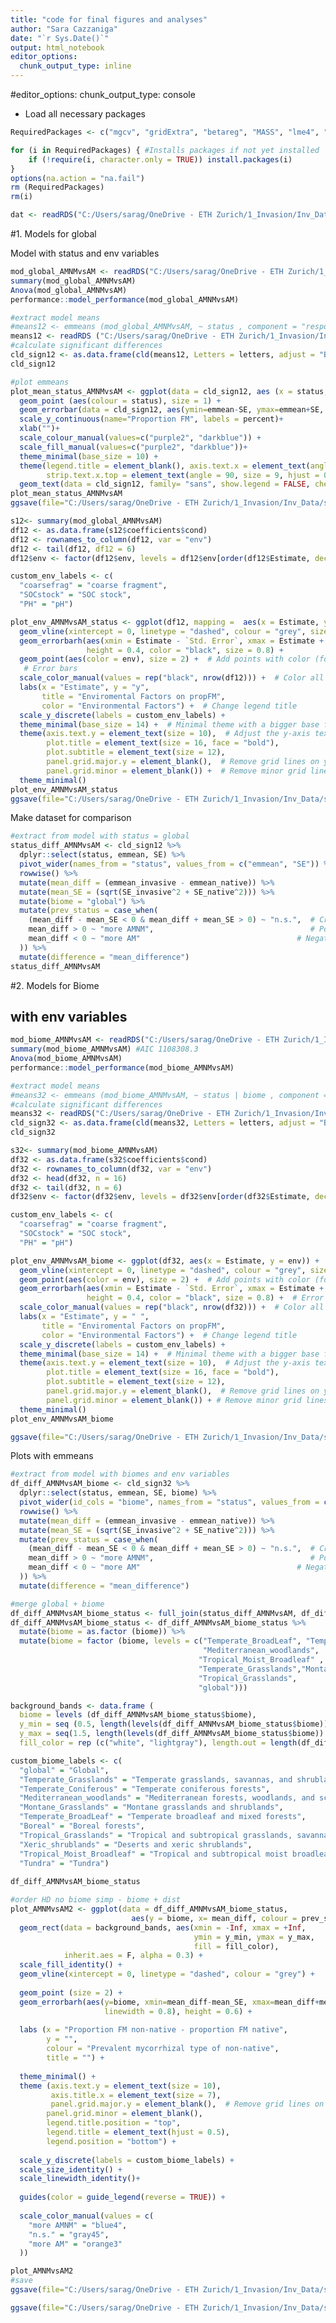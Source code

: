 ```yaml
---
title: "code for final figures and analyses"
author: "Sara Cazzaniga"
date: "`r Sys.Date()`"
output: html_notebook
editor_options: 
  chunk_output_type: inline
---
```


#editor_options:
  chunk_output_type: console

  - Load all necessary packages 
```r
RequiredPackages <- c("mgcv", "gridExtra", "betareg", "MASS", "lme4", "lmerTest", "lsmeans", "ggeffects", "spdep", "ggplot2", "ncf", "ape", "sjPlot", "gridExtra", "MuMIn", "tidyverse", "sf", "tidyverse", "DHARMa", "glmmTMB", "gstat", "sp", "ggrepel", "stringr", "car", "vcd", "multcomp", "RColorBrewer", "see", "gghalves", "ggpubr", "scales", "gghalves")

for (i in RequiredPackages) { #Installs packages if not yet installed
    if (!require(i, character.only = TRUE)) install.packages(i)
}
options(na.action = "na.fail")
rm (RequiredPackages)
rm(i)
```

```r
dat <- readRDS("C:/Users/sarag/OneDrive - ETH Zurich/1_Invasion/Inv_Data/sPlot4_Sara/data/sPlot4_sel_var_plot_inv_myc_scaled_SC0625.rds")
```

####################################################################################################################################################################################################################################################################

#1. Models for global

Model with status and env variables 
```r
mod_global_AMNMvsAM <- readRDS("C:/Users/sarag/OneDrive - ETH Zurich/1_Invasion/Inv_Data/sPlot4_Sara/Models/all_rar/mod_global_AMNMvsAM_rarall.rds")
summary(mod_global_AMNMvsAM)
Anova(mod_global_AMNMvsAM)
performance::model_performance(mod_global_AMNMvsAM)
```

```r
#extract model means
#means12 <- emmeans (mod_global_AMNMvsAM, ~ status , component = "response", cov.reduce = mean, data = dat)
means12 <- readRDS ("C:/Users/sarag/OneDrive - ETH Zurich/1_Invasion/Inv_Data/sPlot4_Sara/Models/all_rar/means_global_AMNMvsAM_rarall.rds")
#calculate significant differences
cld_sign12 <- as.data.frame(cld(means12, Letters = letters, adjust = "BH", alpha = 0.05, decreasing = TRUE))
cld_sign12

#plot emmeans
plot_mean_status_AMNMvsAM <- ggplot(data = cld_sign12, aes (x = status, y = emmean)) +
  geom_point (aes(colour = status), size = 1) +
  geom_errorbar(data = cld_sign12, aes(ymin=emmean-SE, ymax=emmean+SE, colour = status), lwd=0.7, width=0.5)+ 
  scale_y_continuous(name="Proportion FM", labels = percent)+
  xlab("")+
  scale_colour_manual(values=c("purple2", "darkblue")) + 
  scale_fill_manual(values=c("purple2", "darkblue"))+
  theme_minimal(base_size = 10) +
  theme(legend.title = element_blank(), axis.text.x = element_text(angle = 90, hjust = 1, vjust = 0),
        strip.text.x.top = element_text(angle = 90, size = 9, hjust = 0)) +
  geom_text(data = cld_sign12, family= "sans", show.legend = FALSE, check_overlap = TRUE, size = 3, hjust = 0.3, vjust = 0, aes(x=status,y= Inf,label=.group , colour = status))
plot_mean_status_AMNMvsAM
ggsave(file="C:/Users/sarag/OneDrive - ETH Zurich/1_Invasion/Inv_Data/sPlot4_Sara/Figures/all_rar/mod_global_means_AMNMvsAM_rar.svg", plot=plot_mean_status_AMNMvsAM, width=10, height=8, scale = 0.5)

s12<- summary(mod_global_AMNMvsAM)
df12 <- as.data.frame(s12$coefficients$cond)
df12 <- rownames_to_column(df12, var = "env")
df12 <- tail(df12, df12 = 6)
df12$env <- factor(df12$env, levels = df12$env[order(df12$Estimate, decreasing = TRUE)])

custom_env_labels <- c(
  "coarsefrag" = "coarse fragment",
  "SOCstock" = "SOC stock",
  "PH" = "pH")

plot_env_AMNMvsAM_status <- ggplot(df12, mapping =  aes(x = Estimate, y = env)) +
  geom_vline(xintercept = 0, linetype = "dashed", colour = "grey", size = 0.8) +  # Dashed line at 0
  geom_errorbarh(aes(xmin = Estimate - `Std. Error`, xmax = Estimate + `Std. Error`), 
                 height = 0.4, color = "black", size = 0.8) + 
  geom_point(aes(color = env), size = 2) +  # Add points with color (for better distinction)
   # Error bars
  scale_color_manual(values = rep("black", nrow(df12))) +  # Color all points (you can change to another scheme)
  labs(x = "Estimate", y = "y", 
       title = "Enviromental Factors on propFM",
       color = "Environmental Factors") +  # Change legend title
  scale_y_discrete(labels = custom_env_labels) +
  theme_minimal(base_size = 14) +  # Minimal theme with a bigger base font size
  theme(axis.text.y = element_text(size = 10),  # Adjust the y-axis text size
        plot.title = element_text(size = 16, face = "bold"),
        plot.subtitle = element_text(size = 12),
        panel.grid.major.y = element_blank(),  # Remove grid lines on y-axis for cleaner look
        panel.grid.minor = element_blank()) +  # Remove minor grid linesggplot(df12, mapping = aes(x = Estimate, y = env)) +
  theme_minimal()
plot_env_AMNMvsAM_status
ggsave(file="C:/Users/sarag/OneDrive - ETH Zurich/1_Invasion/Inv_Data/sPlot4_Sara/Figures/all_rar/mod_global_AMNMvsAM_env_rar.svg", plot=plot_env_AMNMvsAM_status, width=10, height=7, scale = 0.5)
```

Make dataset for comparison
```r
#extract from model with status = global
status_diff_AMNMvsAM <- cld_sign12 %>%
  dplyr::select(status, emmean, SE) %>% 
  pivot_wider(names_from = "status", values_from = c("emmean", "SE")) %>% 
  rowwise() %>% 
  mutate(mean_diff = (emmean_invasive - emmean_native)) %>% 
  mutate(mean_SE = (sqrt(SE_invasive^2 + SE_native^2))) %>% 
  mutate(biome = "global") %>% 
  mutate(prev_status = case_when(
    (mean_diff - mean_SE < 0 & mean_diff + mean_SE > 0) ~ "n.s.",  # Crosses zero
    mean_diff > 0 ~ "more AMNM",                                   # Positive mean_diff
    mean_diff < 0 ~ "more AM"                                   # Negative mean_diff
  )) %>% 
  mutate(difference = "mean_difference")
status_diff_AMNMvsAM
```


############################################################################################################################
##################################################################################################################################

#2. Models for Biome

## with env variables
```r
mod_biome_AMNMvsAM <- readRDS("C:/Users/sarag/OneDrive - ETH Zurich/1_Invasion/Inv_Data/sPlot4_Sara/Models/all_rar/mod_biome_AMNMvsAM_rarall.rds")
summary(mod_biome_AMNMvsAM) #AIC 1108308.3
Anova(mod_biome_AMNMvsAM)
performance::model_performance(mod_biome_AMNMvsAM)
```


```r
#extract model means
#means32 <- emmeans (mod_biome_AMNMvsAM, ~ status | biome , component = "response", cov.reduce = mean, data = dat.sel)
#calculate significant differences
means32 <- readRDS("C:/Users/sarag/OneDrive - ETH Zurich/1_Invasion/Inv_Data/sPlot4_Sara/Models/all_rar/means_biome_AMNMvsAM_rarall.rds")
cld_sign32 <- as.data.frame(cld(means32, Letters = letters, adjust = "BH", alpha = 0.05, decreasing = TRUE))
cld_sign32

s32<- summary(mod_biome_AMNMvsAM)
df32 <- as.data.frame(s32$coefficients$cond)
df32 <- rownames_to_column(df32, var = "env")
df32 <- head(df32, n = 16)
df32 <- tail(df32, n = 6)
df32$env <- factor(df32$env, levels = df32$env[order(df32$Estimate, decreasing = TRUE)])

custom_env_labels <- c(
  "coarsefrag" = "coarse fragment",
  "SOCstock" = "SOC stock",
  "PH" = "pH")

plot_env_AMNMvsAM_biome <- ggplot(df32, aes(x = Estimate, y = env)) +
  geom_vline(xintercept = 0, linetype = "dashed", colour = "grey", size = 0.8) +  # Dashed line at 0
  geom_point(aes(color = env), size = 2) +  # Add points with color (for better distinction)
  geom_errorbarh(aes(xmin = Estimate - `Std. Error`, xmax = Estimate + `Std. Error`), 
                 height = 0.4, color = "black", size = 0.8) +  # Error bars
  scale_color_manual(values = rep("black", nrow(df32))) +  # Color all points (you can change to another scheme)
  labs(x = "Estimate", y = " ", 
       title = "Enviromental Factors on propFM",
       color = "Environmental Factors") +  # Change legend title
  scale_y_discrete(labels = custom_env_labels) +
  theme_minimal(base_size = 14) +  # Minimal theme with a bigger base font size
  theme(axis.text.y = element_text(size = 10),  # Adjust the y-axis text size
        plot.title = element_text(size = 16, face = "bold"),
        plot.subtitle = element_text(size = 12),
        panel.grid.major.y = element_blank(),  # Remove grid lines on y-axis for cleaner look
        panel.grid.minor = element_blank()) + # Remove minor grid linesggplot(df12, mapping = aes(x = Estimate, y = env)) 
  theme_minimal()
plot_env_AMNMvsAM_biome

ggsave(file="C:/Users/sarag/OneDrive - ETH Zurich/1_Invasion/Inv_Data/sPlot4_Sara/Figures/all_rar/mod_biome_AMNMvsAM_status_ selectedbiomes_env_rar.svg", plot=plot_env_AMNMvsAM_biome, width=10, height=7, scale = 0.5)
```

Plots with emmeans 

```r
#extract from model with biomes and env variables
df_diff_AMNMvsAM_biome <- cld_sign32 %>% 
  dplyr::select(status, emmean, SE, biome) %>% 
  pivot_wider(id_cols = "biome", names_from = "status", values_from = c("emmean", "SE")) %>% 
  rowwise() %>% 
  mutate(mean_diff = (emmean_invasive - emmean_native)) %>% 
  mutate(mean_SE = (sqrt(SE_invasive^2 + SE_native^2))) %>% 
  mutate(prev_status = case_when(
    (mean_diff - mean_SE < 0 & mean_diff + mean_SE > 0) ~ "n.s.",  # Crosses zero
    mean_diff > 0 ~ "more AMNM",                                   # Positive mean_diff
    mean_diff < 0 ~ "more AM"                                   # Negative mean_diff
  )) %>% 
  mutate(difference = "mean_difference")

#merge global + biome
df_diff_AMNMvsAM_biome_status <- full_join(status_diff_AMNMvsAM, df_diff_AMNMvsAM_biome, by = NULL)
df_diff_AMNMvsAM_biome_status <- df_diff_AMNMvsAM_biome_status %>% 
  mutate(biome = as.factor (biome)) %>% 
  mutate(biome = factor (biome, levels = c("Temperate_BroadLeaf", "Temperate_Coniferous",
                                           "Mediterranean_woodlands",
                                          "Tropical_Moist_Broadleaf" , "Xeric_shrublands",
                                          "Temperate_Grasslands","Montane_Grasslands",
                                          "Tropical_Grasslands",
                                          "global")))

background_bands <- data.frame (
  biome = levels (df_diff_AMNMvsAM_biome_status$biome),
  y_min = seq (0.5, length(levels(df_diff_AMNMvsAM_biome_status$biome)) - 0.5, by = 1),
  y_max = seq(1.5, length(levels(df_diff_AMNMvsAM_biome_status$biome)) + 0.5, by = 1),
  fill_color = rep (c("white", "lightgray"), length.out = length(df_diff_AMNMvsAM_biome_status$biome)))

custom_biome_labels <- c(
  "global" = "Global",
  "Temperate_Grasslands" = "Temperate grasslands, savannas, and shrublands",
  "Temperate_Coniferous" = "Temperate coniferous forests",
  "Mediterranean_woodlands" = "Mediterranean forests, woodlands, and scrub",
  "Montane_Grasslands" = "Montane grasslands and shrublands",
  "Temperate_BroadLeaf" = "Temperate broadleaf and mixed forests",
  "Boreal" = "Boreal forests",
  "Tropical_Grasslands" = "Tropical and subtropical grasslands, savannas, and shrublands",
  "Xeric_shrublands" = "Deserts and xeric shrublands",
  "Tropical_Moist_Broadleaf" = "Tropical and subtropical moist broadleaf forests",
  "Tundra" = "Tundra")
  
df_diff_AMNMvsAM_biome_status

#order HD no biome simp - biome + dist
plot_AMNMvsAM2 <- ggplot(data = df_diff_AMNMvsAM_biome_status, 
                           aes(y = biome, x= mean_diff, colour = prev_status)) +
  geom_rect(data = background_bands, aes(xmin = -Inf, xmax = +Inf,
                                         ymin = y_min, ymax = y_max,
                                         fill = fill_color),
            inherit.aes = F, alpha = 0.3) +
  scale_fill_identity() + 
  geom_vline(xintercept = 0, linetype = "dashed", colour = "grey") +
  
  geom_point (size = 2) +
  geom_errorbarh(aes(y=biome, xmin=mean_diff-mean_SE, xmax=mean_diff+mean_SE,
                     linewidth = 0.8), height = 0.6) +
  
  labs (x = "Proportion FM non-native - proportion FM native",
        y = "",
        colour = "Prevalent mycorrhizal type of non-native",
        title = "") +
  
  theme_minimal() + 
  theme (axis.text.y = element_text(size = 10),
         axis.title.x = element_text(size = 7),
         panel.grid.major.y = element_blank(),  # Remove grid lines on y-axis for cleaner look
        panel.grid.minor = element_blank(),
        legend.title.position = "top",
        legend.title = element_text(hjust = 0.5),
        legend.position = "bottom") +
  
  scale_y_discrete(labels = custom_biome_labels) +
  scale_size_identity() +
  scale_linewidth_identity()+
  
  guides(color = guide_legend(reverse = TRUE)) + 
  
  scale_color_manual(values = c(
    "more AMNM" = "blue4",
    "n.s." = "gray45",
    "more AM" = "orange3"
  ))

plot_AMNMvsAM2
#save
ggsave(file="C:/Users/sarag/OneDrive - ETH Zurich/1_Invasion/Inv_Data/sPlot4_Sara/Figures/all_rar/mod_biome_difference_AMNMvsAM_status_biomes_rar.png", plot=plot_AMNMvsAM2, width=15, height=7, scale = 0.5,  dpi = 300)

ggsave(file="C:/Users/sarag/OneDrive - ETH Zurich/1_Invasion/Inv_Data/sPlot4_Sara/Figures/all_rar/mod_biome_difference_AMNMvsAM_status_biomes_rar.svg",plot=plot_AMNMvsAM2, width=15, height=7, scale = 0.5)
```


